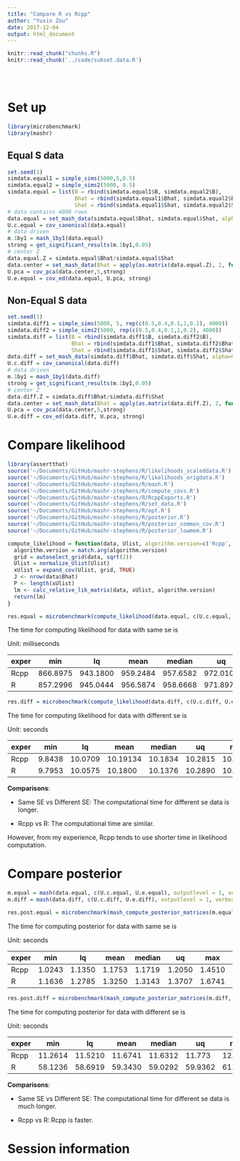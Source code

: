 ```yaml
---
title: "Compare R vs Rcpp"
author: "Yuxin Zou"
date: 2017-12-04
output: html_document
---
```


```r
knitr::read_chunk("chunks.R")
knitr::read_chunk('../code/subset.data.R')
```

<!-- Update knitr chunk options -->
```r
```

<!-- Insert the date the file was last updated -->
```r
```

<!-- Insert the code version (Git commit SHA1) if Git repository exists and R
 package git2r is installed -->
```r
```

# Set up
```r
library(microbenchmark)
library(mashr)
```

## Equal S data
```r
set.seed(1)
simdata.equal1 = simple_sims(5000,5,0.5)
simdata.equal2 = simple_sims2(5000, 0.5)
simdata.equal = list(B = rbind(simdata.equal1$B, simdata.equal2$B), 
                     Bhat = rbind(simdata.equal1$Bhat, simdata.equal2$Bhat), 
                     Shat = rbind(simdata.equal1$Shat, simdata.equal2$Shat))
# data contains 4000 rows
data.equal = set_mash_data(simdata.equal$Bhat, simdata.equal$Shat, alpha=0)
U.c.equal = cov_canonical(data.equal)
# data driven
m.1by1 = mash_1by1(data.equal)
strong = get_significant_results(m.1by1,0.05)
# center Z
data.equal.Z = simdata.equal$Bhat/simdata.equal$Shat
data.center = set_mash_data(Bhat = apply(as.matrix(data.equal.Z), 2, function(x) x - mean(x)))
U.pca = cov_pca(data.center,5,strong)
U.e.equal = cov_ed(data.equal, U.pca, strong)
```

## Non-Equal S data
```r
set.seed(1)
simdata.diff1 = simple_sims(5000, 5, rep(c(0.5,0.4,0.1,1,0.2), 4000))
simdata.diff2 = simple_sims2(5000, rep(c(0.5,0.4,0.1,1,0.2), 4000))
simdata.diff = list(B = rbind(simdata.diff1$B, simdata.diff2$B), 
                    Bhat = rbind(simdata.diff1$Bhat, simdata.diff2$Bhat), 
                    Shat = rbind(simdata.diff1$Shat, simdata.diff2$Shat))
data.diff = set_mash_data(simdata.diff$Bhat, simdata.diff$Shat, alpha=0)
U.c.diff = cov_canonical(data.diff)
# data driven
m.1by1 = mash_1by1(data.diff)
strong = get_significant_results(m.1by1,0.05)
# center Z
data.diff.Z = simdata.diff$Bhat/simdata.diff$Shat
data.center = set_mash_data(Bhat = apply(as.matrix(data.diff.Z), 2, function(x) x - mean(x)))
U.pca = cov_pca(data.center,5,strong)
U.e.diff = cov_ed(data.diff, U.pca, strong)
```

# Compare likelihood

```r
library(assertthat)
source('~/Documents/GitHub/mashr-stephens/R/likelihoods_scaleddata.R')
source('~/Documents/GitHub/mashr-stephens/R/likelihoods_origdata.R')
source('~/Documents/GitHub/mashr-stephens/R/mash.R')
source('~/Documents/GitHub/mashr-stephens/R/compute_covs.R')
source('~/Documents/GitHub/mashr-stephens/R/RcppExports.R')
source('~/Documents/GitHub/mashr-stephens/R/set_data.R')
source('~/Documents/GitHub/mashr-stephens/R/opt.R')
source('~/Documents/GitHub/mashr-stephens/R/posterior.R')
source('~/Documents/GitHub/mashr-stephens/R/posterior_common_cov.R')
source('~/Documents/GitHub/mashr-stephens/R/posterior_lowmem.R')
```

```r
compute_likelihood = function(data, Ulist, algorithm.version=c('Rcpp','R')){
  algorithm.version = match.arg(algorithm.version)
  grid = autoselect_grid(data, sqrt(2))
  Ulist = normalize_Ulist(Ulist)
  xUlist = expand_cov(Ulist, grid, TRUE)
  J <- nrow(data$Bhat)
  P <- length(xUlist)
  lm <- calc_relative_lik_matrix(data, xUlist, algorithm.version)
  return(lm)
}

```

```r
res.equal = microbenchmark(compute_likelihood(data.equal, c(U.c.equal, U.e.equal), algorithm.version='Rcpp'), compute_likelihood(data.equal, c(U.c.equal, U.e.equal), algorithm.version='R'), times=100)
```

The time for computing likelihood for data with same se is 

Unit: milliseconds

exper  | min | lq | mean | median | uq | max | neval
------| -----| ---|------|--------|----|-----|------
Rcpp |  866.8975 | 943.1800 | 959.2484 | 957.6582 | 972.0100 | 1227.550 | 100
R | 857.2996 | 945.0444 | 956.5874 | 958.6668 | 971.8977 | 1033.055 | 100

\newline

```r
res.diff = microbenchmark(compute_likelihood(data.diff, c(U.c.diff, U.e.diff), algorithm.version='Rcpp'), compute_likelihood(data.diff, c(U.c.diff, U.e.diff), algorithm.version='R'), times=100)
```

The time for computing likelihood for data with different se is 

Unit: seconds

exper  | min | lq | mean | median | uq | max | neval
------| -----| ---|------|--------|----|-----|------
Rcpp |  9.8438 | 10.0709 | 10.19134 | 10.1834 | 10.2815 | 10.7816 | 100
R | 9.7953 | 10.0575 | 10.1800 | 10.1376 | 10.2890 | 10.8415 | 100

\newline
 
**Comparisons**:

* Same SE vs Different SE: The computational time for different se data is longer.

* Rcpp vs R: The computational time are similar.

However, from my experience, Rcpp tends to use shorter time in likelihood computation.

# Compare posterior

```r
m.equal = mash(data.equal, c(U.c.equal, U.e.equal), outputlevel = 1, verbose = FALSE)
m.diff = mash(data.diff, c(U.c.diff, U.e.diff), outputlevel = 1, verbose = FALSE)
```

```r
res.post.equal = microbenchmark(mash_compute_posterior_matrices(m.equal, data.equal, algorithm.version = 'Rcpp'), mash_compute_posterior_matrices(m.equal, data.equal, algorithm.version = 'R'), times = 100)
```

The time for computing posterior for data with same se is 

Unit: seconds

exper  | min | lq | mean | median | uq | max | neval
------| -----| ---|------|--------|----|-----|------
Rcpp | 1.0243 | 1.1350 | 1.1753 | 1.1719 | 1.2050 | 1.4510 | 100
R | 1.1636 | 1.2785 | 1.3250 | 1.3143 | 1.3707 | 1.6741 | 100

\newline
 
```r
res.post.diff = microbenchmark(mash_compute_posterior_matrices(m.diff, data.diff, algorithm.version = 'Rcpp'), mash_compute_posterior_matrices(m.diff, data.diff, algorithm.version = 'R'), times = 100)
```

The time for computing posterior for data with different se is 

Unit: seconds

exper  | min | lq | mean | median | uq | max | neval
------| -----| ---|------|--------|----|-----|------
Rcpp | 11.2614 | 11.5210 | 11.6741 | 11.6312 | 11.773 | 12.2547 | 100
R | 58.1236 | 58.6919 | 59.3430 | 59.0292 | 59.9362 | 61.2729 | 100

\newline

**Comparisons**:

* Same SE vs Different SE: The computational time for different se data is much longer.

* Rcpp vs R: Rcpp is faster.

# Session information

<!-- Insert the session information into the document -->
```r
```
